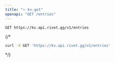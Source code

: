 ```yaml
---
title: "⭐️ kv.get"
openapi: "GET /entries"
---
```


```
GET https://kv.api.rivet.gg/v1/entries
```


{/*<RequestExample>
```bash curl
curl -X GET 'https://kv.api.rivet.gg/v1/entries'
```
</RequestExample>*/}
